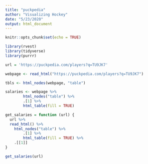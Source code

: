 ---
title: "puckpedia"
author: "Visualizing Hockey"
date: "5/23/2020"
output: html_document
---

```{r setup, include=FALSE}
knitr::opts_chunk$set(echo = TRUE)
```


```{r}
library(rvest)
library(tidyverse)
library(purrr)

url = 'https://puckpedia.com/players?q=TU9JK7'

webpage <- read_html("https://puckpedia.com/players?q=TU9JK7")

tbls <- html_nodes(webpage, "table")
```
```{r}
salaries <- webpage %>%
        html_nodes("table") %>%
        .[1] %>%
        html_table(fill = TRUE)
```

```{r}
get_salaries = function (url) {
  url %>% 
  read_html() %>% 
    html_nodes("table") %>%
        .[1] %>%
        html_table(fill = TRUE) %>% 
    .[[1]]
}
```

```{r}
get_salaries(url)
```